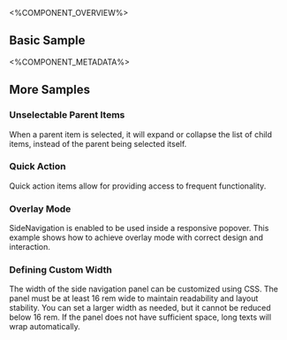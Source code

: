 
<%COMPONENT_OVERVIEW%>

## Basic Sample
<Basic />

<%COMPONENT_METADATA%>

## More Samples

### Unselectable Parent Items
When a parent item is selected, it will expand or collapse the list of child items, instead of the parent being selected itself.

<UnselectableParentItems />

### Quick Action
Quick action items allow for providing access to frequent functionality.

<QuickAction />

### Overlay Mode
SideNavigation is enabled to be used inside a responsive popover. This example shows how to achieve overlay mode with correct design and interaction.

<OverlayMode />

### Defining Custom Width
The width of the side navigation panel can be customized using CSS. The panel must be at least 16 rem wide to maintain readability and layout stability. You can set a larger width as needed, but it cannot be reduced below 16 rem. If the panel does not have sufficient space, long texts will wrap automatically.

<CustomWidth />
